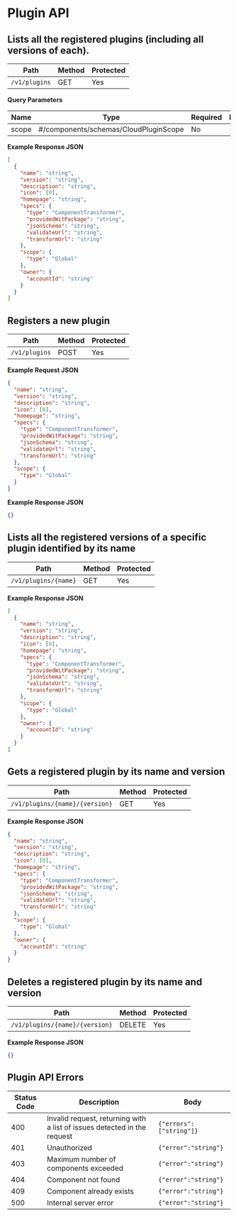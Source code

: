 # Plugin API

## Lists all the registered plugins (including all versions of each).

| Path          | Method | Protected |
| ------------- | ------ | --------- |
| `/v1/plugins` | GET    | Yes       |

**Query Parameters**

| Name  | Type                                  | Required | Description |
| ----- | ------------------------------------- | -------- | ----------- |
| scope | #/components/schemas/CloudPluginScope | No       | -           |

**Example Response JSON**

```json copy
[
  {
    "name": "string",
    "version": "string",
    "description": "string",
    "icon": [0],
    "homepage": "string",
    "specs": {
      "type": "ComponentTransformer",
      "providedWitPackage": "string",
      "jsonSchema": "string",
      "validateUrl": "string",
      "transformUrl": "string"
    },
    "scope": {
      "type": "Global"
    },
    "owner": {
      "accountId": "string"
    }
  }
]
```

## Registers a new plugin

| Path          | Method | Protected |
| ------------- | ------ | --------- |
| `/v1/plugins` | POST   | Yes       |

**Example Request JSON**

```json copy
{
  "name": "string",
  "version": "string",
  "description": "string",
  "icon": [0],
  "homepage": "string",
  "specs": {
    "type": "ComponentTransformer",
    "providedWitPackage": "string",
    "jsonSchema": "string",
    "validateUrl": "string",
    "transformUrl": "string"
  },
  "scope": {
    "type": "Global"
  }
}
```

**Example Response JSON**

```json copy
{}
```

## Lists all the registered versions of a specific plugin identified by its name

| Path                 | Method | Protected |
| -------------------- | ------ | --------- |
| `/v1/plugins/{name}` | GET    | Yes       |

**Example Response JSON**

```json copy
[
  {
    "name": "string",
    "version": "string",
    "description": "string",
    "icon": [0],
    "homepage": "string",
    "specs": {
      "type": "ComponentTransformer",
      "providedWitPackage": "string",
      "jsonSchema": "string",
      "validateUrl": "string",
      "transformUrl": "string"
    },
    "scope": {
      "type": "Global"
    },
    "owner": {
      "accountId": "string"
    }
  }
]
```

## Gets a registered plugin by its name and version

| Path                           | Method | Protected |
| ------------------------------ | ------ | --------- |
| `/v1/plugins/{name}/{version}` | GET    | Yes       |

**Example Response JSON**

```json copy
{
  "name": "string",
  "version": "string",
  "description": "string",
  "icon": [0],
  "homepage": "string",
  "specs": {
    "type": "ComponentTransformer",
    "providedWitPackage": "string",
    "jsonSchema": "string",
    "validateUrl": "string",
    "transformUrl": "string"
  },
  "scope": {
    "type": "Global"
  },
  "owner": {
    "accountId": "string"
  }
}
```

## Deletes a registered plugin by its name and version

| Path                           | Method | Protected |
| ------------------------------ | ------ | --------- |
| `/v1/plugins/{name}/{version}` | DELETE | Yes       |

**Example Response JSON**

```json copy
{}
```

## Plugin API Errors

| Status Code | Description                                                              | Body                    |
| ----------- | ------------------------------------------------------------------------ | ----------------------- |
| 400         | Invalid request, returning with a list of issues detected in the request | `{"errors":["string"]}` |
| 401         | Unauthorized                                                             | `{"error":"string"}`    |
| 403         | Maximum number of components exceeded                                    | `{"error":"string"}`    |
| 404         | Component not found                                                      | `{"error":"string"}`    |
| 409         | Component already exists                                                 | `{"error":"string"}`    |
| 500         | Internal server error                                                    | `{"error":"string"}`    |
